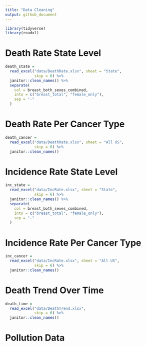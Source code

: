 ```yaml
---
title: "Data Cleaning"
output: github_document
---
```


```r
library(tidyverse)
library(readxl)
```

# Death Rate State Level

```r
death_state =
  read_excel("data/DeathRate.xlsx", sheet = "State", 
             skip = 6) %>%
  janitor::clean_names() %>% 
  separate(
    col = breast_both_sexes_combined,
    into = c("breast_total", "female_only"),
    sep = "-"
  )
```


# Death Rate Per Cancer Type

```r
death_cancer =
  read_excel("data/DeathRate.xlsx", sheet = "All US", 
             skip = 6) %>%
  janitor::clean_names()
```


# Incidence Rate State Level

```r
inc_state =
  read_excel("data/IncRate.xlsx", sheet = "State", 
             skip = 6) %>%
  janitor::clean_names() %>% 
  separate(
    col = breast_both_sexes_combined,
    into = c("breast_total", "female_only"),
    sep = "-"
  )
```


# Incidence Rate Per Cancer Type

```r
inc_cancer =
  read_excel("data/IncRate.xlsx", sheet = "All US", 
             skip = 6) %>%
  janitor::clean_names()
```


# Death Trend Over Time

```r
death_time =
  read_excel("data/DeathTrend.xlsx", 
             skip = 6) %>%
  janitor::clean_names()
```


# Pollution Data

